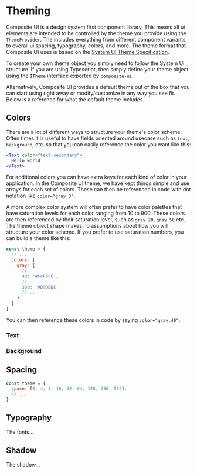 
# Theming

Composite UI is a design system first component library. This means all ui elements are intended to be controlled by the 
theme you provide using the `ThemeProvider`. The includes everything from different component variants to overall ui spacing, typography, colors,
and more. The theme format that Composite UI uses is based on the [System UI Theme Specification](https://system-ui.com/theme).

To create your own theme object you simply need to follow the System UI structure. If you are using Typescript, then simply define your theme object 
using the `ITheme` interface exported by `composite-ui`.

Alternatively, Composite UI provides a default theme out of the box that you can start using right away or modify/customize in any way you see fit.
Below is a reference for what the default theme includes.

## Colors

There are a lot of different ways to structure your theme's color scheme. Often times it is useful to have fields oriented 
around usecase such as `text`, `background`, etc. so that you can easily reference the color you want like this:

```jsx live="true"
<Text color="text.secondary">
  Hello world
</Text>
```

For additional colors you can have extra keys for each kind of color in your application. In the Composite UI theme, we have kept
things simple and use arrays for each set of colors. These can then be referenced in code with dot notation like `color="gray.3"`.

A more complex color system will often prefer to have color palettes that have saturation levels for each color ranging from 10 to 900. 
These colors are then referenced by their saturation level, such as `gray.20`, `gray.50` etc. The theme object shape makes no assumptions
about how you will structure your color scheme. If you prefer to use saturation numbers, you can build a theme like this:

```js
const theme = {
  // ...
  colors: {
    gray: {
      // ...
      40: '#F4F5F6',
      // ...
      300: '#D9DBDC'
      // ...
    }
  }
}
```

You can then reference these colors in code by saying `color="gray.40"`.

### Text

<Palette group="text"/>

### Background

<Palette group="background"/>


## Spacing

```js
const theme = {
  space: [0, 4, 8, 16, 32, 64, 128, 256, 512],
  // ...
}
```

## Typography

The fonts...

## Shadow

The shadow...